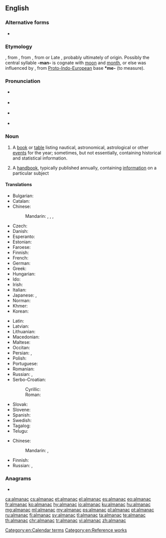 ==English==
{{wikipedia}}

===Alternative forms===
* {{l|en|almanack}}

===Etymology===
{{etyl|fro|en}} {{m|fro|almanach}}, from {{etyl|ML.|en}} {{m|la|almanachus}}, from {{etyl|xaa|en}} {{m|ar||tr=almanak||almanac, calendar}}, from {{etyl|ar|en}} {{m|ar|مناخ|الْمُنَاخ|climate}} or Late {{etyl|grc|en}} {{m|grc|ἀλμενιχιακά||calendar|sc=polytonic}}, probably ultimately of {{etyl|cop|en}} origin. Possibly the central syllable '''-man-''' is cognate with [[moon]] and [[month]], or else was influenced by {{etyl|ine-pro|en}} {{m|ine-pro|*mens-||moon, month}}, from [[Proto-Indo-European]] base '''*me-''' (to measure).

===Pronunciation===
* {{a|GenAm}} {{IPA|[ˈɔlmənæk]|[ˈæl-]|lang=en}}
* {{a|cot-caught|Canada}} {{IPA|[ˈɑlmənæk]|[ˈæl-]|lang=en}}
* {{a|RP}} {{IPA|[ˈɔːlmənæk]|[ˈɒl-]|lang=en}}
* {{hyphenation|al|ma|nac|lang=en}}

===Noun===
{{en-noun}}

# {{label|en|astronomy|navigation}} A [[book]] or [[table]] listing nautical, astronomical, astrological or other [[event]]s for the year; sometimes, but not essentially, containing historical and statistical information.
# A [[handbook]], typically published annually, containing [[information]] on a particular subject

====Translations====
{{trans-top|book or table listing astronomical, nautical or other events for the year}}
* Bulgarian: {{t+|bg|алмана́х|m}}
* Catalan: {{t+|ca|almanac|m}}
* Chinese:
*: Mandarin: {{t+|cmn|曆書|sc=Hani}}, {{t+|cmn|历书|tr=lìshū|sc=Hani}}, {{t+|cmn|皇曆|sc=Hani}}, {{t+|cmn|皇历|tr=huángli|sc=Hani}}
* Czech: {{t+|cs|almanach|m}}
* Danish: {{t|da|almanak|c}}
* Esperanto: {{t|eo|almanako}}
* Estonian: {{t|et|almanahh}}
* Faroese: {{t+|fo|álmanakki|m}}
* Finnish: {{t+|fi|almanakka}}
* French: {{t+|fr|almanach|m}}
* German: {{t+|de|Almanach|m}}
* Greek: {{t+|el|αλμανάκ|n}}
* Hungarian: {{t+|hu|almanach}}
* Ido: {{t+|io|almanako}}
* Irish: {{t|ga|almanag|m}}
* Italian: {{t+|it|almanacco|m}}
* Japanese: {{t|ja|年鑑|tr=ねんかん, nenkan|sc=Jpan}}, {{t|ja|アルマナック|tr=arumanakku|sc=Jpan}}
* Norman: {{t|nrf|almonnas|m}}
* Khmer: {{t|km|មហាសង្ក្រាន្ត|tr=mea’haa sɑngkraan|sc=Khmr}}
* Korean: {{t+|ko|연감|sc=Kore}}
{{trans-mid}}
* Latin: {{t|la|almanacus|m}}
* Latvian: {{t|lv|almanahs|m}}
* Lithuanian: {{t-needed|lt}}
* Macedonian: {{t|mk|алманах|m|tr=álmanah|sc=Cyrl}}
* Maltese: {{t|mt|almanak|m}}
* Occitan: {{t-needed|oc}}
* Persian: {{t+|fa|زیگ|tr=zig}}, {{t+|fa|دفتر سال|tr=daftar-e-sāl}}
* Polish: {{t+|pl|almanach|m}}
* Portuguese: {{t+|pt|almanaque|m}}
* Romanian: {{t-needed|ro}}
* Russian: {{t+|ru|альмана́х|m}}, {{t+|ru|календа́рь|m}}
* Serbo-Croatian:
*: Cyrillic: {{t|sh|алманах|m}}
*: Roman: {{t|sh|almanah|m}}
* Slovak: {{t|sk|almanach|m}}
* Slovene: {{t|sl|almanah|m}}
* Spanish: {{t+|es|almanaque|m}}
* Swedish: {{t+|sv|almanacka|c}}
* Tagalog: {{t+|tl|almanake}}
* Telugu: {{t+|te|పంచాంగము}}
{{trans-bottom}}

{{trans-top|handbook published annually}}
* Chinese:
*: Mandarin: {{t+|cmn|年鑒|sc=Hani}}, {{t+|cmn|年鉴|tr=niánjiàn|sc=Hani}}
{{trans-mid}}
* Finnish: {{t|fi|vuosikirja}}
* Russian: {{t+|ru|альмана́х|m}}, {{t+|ru|ежего́дник|m}}
{{trans-bottom}}

===Anagrams===
* {{l|en|mancala}}

[[Category:en:Calendar terms]]
[[Category:en:Reference works]]

[[ca:almanac]]
[[cs:almanac]]
[[et:almanac]]
[[el:almanac]]
[[es:almanac]]
[[eo:almanac]]
[[fr:almanac]]
[[ko:almanac]]
[[hy:almanac]]
[[io:almanac]]
[[ku:almanac]]
[[hu:almanac]]
[[mg:almanac]]
[[ml:almanac]]
[[my:almanac]]
[[ps:almanac]]
[[pl:almanac]]
[[pt:almanac]]
[[ru:almanac]]
[[fi:almanac]]
[[sv:almanac]]
[[tl:almanac]]
[[ta:almanac]]
[[te:almanac]]
[[th:almanac]]
[[chr:almanac]]
[[tr:almanac]]
[[vi:almanac]]
[[zh:almanac]]